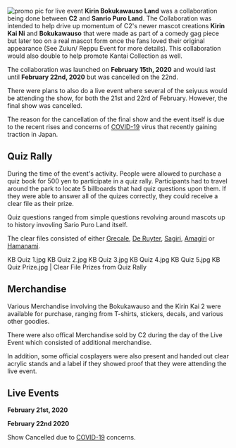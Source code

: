 [[File:Kirin Boku promo pic.jpg|thumb|right|promo pic for live event]]
'''Kirin Bokukawauso Land''' was a collaboration being done between '''C2''' and '''Sanrio Puro Land'''. The Collaboration was intended to help drive up momentum of C2's newer mascot creations  '''Kirin Kai Ni''' and '''Bokukawauso''' that were made as part of a comedy gag piece but later too on a real mascot form once the fans loved their original appearance (See Zuiun/ Reppu Event for more details). This collaboration would also double to help promote Kantai Collection as well.

The collaboration was launched on '''February 15th, 2020''' and would last until '''February 22nd, 2020''' but was cancelled on the 22nd.

There were plans to also do a live event where several of the seiyuus would be attending the show, for both the 21st and 22rd of February. However, the final show was cancelled.

The reason for the cancellation of the final show and the event itself is due to the recent rises and concerns of [[Wikipedia:Covid-19|COVID-19]] virus that recently gaining traction in Japan.


==Quiz Rally==

During the time of the event's activity. People were allowed to purchase a quiz book for 500 yen to participate in a quiz rally. Participants had to travel around the park to locate 5 billboards that had quiz questions upon them. If they were able to answer all of the quizes correctly, they could receive a clear file as their prize.

Quiz questions ranged from simple questions revolving around mascots up to history invovling Sario Puro Land itself.

The clear files consisted of either [[Grecale]], [[De Ruyter]], [[Sagiri]], [[Amagiri]] or [[Hamanami]].
<gallery>
KB Quiz 1.jpg
KB Quiz 2.jpg
KB Quiz 3.jpg
KB Quiz 4.jpg
KB Quiz 5.jpg
KB Quiz Prize.jpg | Clear File Prizes from Quiz Rally
</gallery>

==Merchandise==

Various Merchandise involving the Bokukawauso and the Kirin Kai 2 were available for purchase, ranging from T-shirts, stickers, decals, and various other goodies.

There were also offical Merchandise sold by C2 during the day of the Live Event which consisted of additional merchandise.

In addition, some official cosplayers were also present and handed out clear acrylic stands and a label if they showed proof that they were attending the live event.

==Live Events==

'''February 21st, 2020'''

'''February 22nd 2020'''

Show Cancelled due to [[Wikipedia:Covid-19|COVID-19]] concerns.